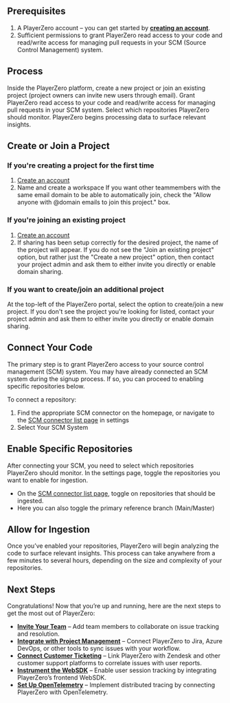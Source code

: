 ## Prerequisites

1. A PlayerZero account – you can get started by [**creating an account**](https://go.playerzero.app/).
2. Sufficient permissions to grant PlayerZero read access to your code and read/write access for managing pull requests in your SCM (Source Control Management) system.

## Process
<Steps>
    <Step title="Create or Join a Project">
    Inside the PlayerZero platform, create a new project or join an existing project (project owners can invite new users through email). 
    </Step>
    <Step title="Connect Your Code">
    Grant PlayerZero read access to your code and read/write access for managing pull requests in your SCM system.
    </Step>
    <Step title="Enable Specific Repositories">
    Select which repositories PlayerZero should monitor.
    </Step>
    <Step title="Allow for Processing">
        PlayerZero begins processing data to surface relevant insights.
    </Step>
</Steps>


## **Create or Join a Project**

### **If you're creating a project for the first time**

1. [Create an account](https://go.playerzero.app)
2. Name and create a workspace
<Note> If you want other teammembers with the same email domain to be able to automatically join, check the "Allow anyone with @domain emails to join this project." box.</Note>

### **If you're joining an existing project**

1. [Create an account](https://go.playerzero.app)
2. If sharing has been setup correctly for the desired project, the name of the project will appear.
<Note>If you do not see the "Join an existing project" option, but rather just the "Create a new project" option, then contact your project admin and ask them to either invite you directly or enable domain sharing.</Note>


### **If you want to create/join an additional project**

At the top-left of the PlayerZero portal, select the option to create/join a new project. If you don't see the project you're looking for listed, contact your project admin and ask them to either invite you directly or enable domain sharing.



## Connect Your Code

The primary step is to grant PlayerZero access to your source control management (SCM) system. You may have already connected an SCM system during the signup process. If so, you can proceed to enabling specific repositories below.

To connect a repository:

1. Find the appropriate SCM connector on the homepage, or navigate to the [SCM connector list page](https://go.playerzero.app/setting/repos) in settings
2. Select Your SCM System

## Enable Specific Repositories

After connecting your SCM, you need to select which repositories PlayerZero should monitor. In the settings page, toggle the repositories you want to enable for ingestion.

- On the [SCM connector list page](https://go.playerzero.app/setting/repos), toggle on repositories that should be ingested. 
- Here you can also toggle the primary reference branch (Main/Master)

## Allow for Ingestion

Once you’ve enabled your repositories, PlayerZero will begin analyzing the code to surface relevant insights. This process can take anywhere from a few minutes to several hours, depending on the size and complexity of your repositories.

## Next Steps

Congratulations! Now that you’re up and running, here are the next steps to get the most out of PlayerZero:

- [**Invite Your Team**](https://go.playerzero.app/setting/team) – Add team members to collaborate on issue tracking and resolution.
- [**Integrate with Project Management**](https://go.playerzero.app/setting/product-management) – Connect PlayerZero to Jira, Azure DevOps, or other tools to sync issues with your workflow.
- [**Connect Customer Ticketing**](https://go.playerzero.app/setting/support-tickets) – Link PlayerZero with Zendesk and other customer support platforms to correlate issues with user reports.
- [**Instrument the WebSDK**](/developer-guide/configuration-guides/capturing-user-sessions/web-sdk-instrumentation) – Enable user session tracking by integrating PlayerZero’s frontend WebSDK.
- [**Set Up OpenTelemetry**](/developer-guide/configuration-guides/integrating-with-opentelemetry/the-opentelemetry-standard) – Implement distributed tracing by connecting PlayerZero with OpenTelemetry.
